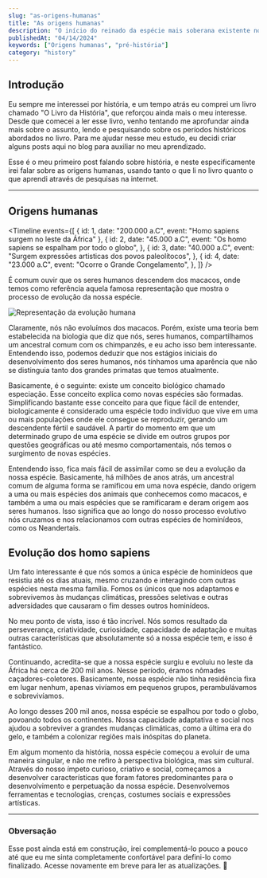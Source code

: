 ```yaml
---
slug: "as-origens-humanas"
title: "As origens humanas"
description: "O início do reinado da espécie mais soberana existente no planeta terra."
publishedAt: "04/14/2024"
keywords: ["Origens humanas", "pré-história"]
category: "history"
---
```


## Introdução

Eu sempre me interessei por história, e um tempo atrás eu comprei um livro chamado "O Livro da História", que reforçou ainda mais o meu interesse. Desde que comecei a ler esse livro, venho tentando me aprofundar ainda mais sobre o assunto, lendo e pesquisando sobre os períodos históricos abordados no livro. Para me ajudar nesse meu estudo, eu decidi criar alguns posts aqui no blog para auxiliar no meu aprendizado.

Esse é o meu primeiro post falando sobre história, e neste especificamente irei falar sobre as origens humanas, usando tanto o que li no livro quanto o que aprendi através de pesquisas na internet.

---

## Origens humanas

<Timeline
  events={[
    { id: 1, date: "200.000 a.C", event: "Homo sapiens surgem no leste da África" },
    {
      id: 2,
      date: "45.000 a.C",
      event: "Os homo sapiens se espalham por todo o globo",
    },
    {
      id: 3,
      date: "40.000 a.C",
      event: "Surgem expressões artisticas dos povos paleolítocos",
    },
    {
      id: 4,
      date: "23.000 a.C",
      event: "Ocorre o Grande Congelamento",
    },
  ]}
/>

É comum ouvir que os seres humanos descendem dos macacos, onde temos como referência aquela famosa representação que mostra o processo de evolução da nossa espécie.

<Image
  src="https://res.cloudinary.com/adstrito/image/upload/v1713135839/Site%20pessoal/Blog%20images/feuslalwrql9i0i6qvjs.jpg"
  alt="Representação da evolução humana"
  height={1300}
  width={865}
  thumbnailUrl="https://res.cloudinary.com/adstrito/image/upload/c_thumb,w_200,g_face/v1713135839/Site%20pessoal/Blog%20images/feuslalwrql9i0i6qvjs.jpg"
/>

Claramente, nós não evoluímos dos macacos. Porém, existe uma teoria bem estabelecida na biologia que diz que nós, seres humanos, compartilhamos um ancestral comum com os chimpanzés, e eu acho isso bem interessante. Entendendo isso, podemos deduzir que nos estágios iniciais do desenvolvimento dos seres humanos, nós tínhamos uma aparência que não se distinguia tanto dos grandes primatas que temos atualmente.

Basicamente, é o seguinte: existe um conceito biológico chamado especiação. Esse conceito explica como novas espécies são formadas. Simplificando bastante esse conceito para que fique fácil de entender, biologicamente é considerado uma espécie todo indivíduo que vive em uma ou mais populações onde ele consegue se reproduzir, gerando um descendente fértil e saudável. A partir do momento em que um determinado grupo de uma espécie se divide em outros grupos por questões geográficas ou até mesmo comportamentais, nós temos o surgimento de novas espécies.

Entendendo isso, fica mais fácil de assimilar como se deu a evolução da nossa espécie. Basicamente, há milhões de anos atrás, um ancestral comum de alguma forma se ramificou em uma nova espécie, dando origem a uma ou mais espécies dos animais que conhecemos como macacos, e também a uma ou mais espécies que se ramificaram e deram origem aos seres humanos. Isso significa que ao longo do nosso processo evolutivo nós cruzamos e nos relacionamos com outras espécies de hominídeos, como os Neandertais.

## Evolução dos homo sapiens

Um fato interessante é que nós somos a única espécie de hominídeos que resistiu até os dias atuais, mesmo cruzando e interagindo com outras espécies nesta mesma família. Fomos os únicos que nos adaptamos e sobrevivemos às mudanças climáticas, pressões seletivas e outras adversidades que causaram o fim desses outros hominídeos.

No meu ponto de vista, isso é tão incrível. Nós somos resultado da perseverança, criatividade, curiosidade, capacidade de adaptação e muitas outras características que absolutamente só a nossa espécie tem, e isso é fantástico.

Continuando, acredita-se que a nossa espécie surgiu e evoluiu no leste da África há cerca de 200 mil anos. Nesse período, éramos nômades caçadores-coletores. Basicamente, nossa espécie não tinha residência fixa em lugar nenhum, apenas vivíamos em pequenos grupos, perambulávamos e sobrevivíamos.

Ao longo desses 200 mil anos, nossa espécie se espalhou por todo o globo, povoando todos os continentes. Nossa capacidade adaptativa e social nos ajudou a sobreviver a grandes mudanças climáticas, como a última era do gelo, e também a colonizar regiões mais inóspitas do planeta.

Em algum momento da história, nossa espécie começou a evoluir de uma maneira singular, e não me refiro à perspectiva biológica, mas sim cultural. Através do nosso ímpeto curioso, criativo e social, começamos a desenvolver características que foram fatores predominantes para o desenvolvimento e perpetuação da nossa espécie. Desenvolvemos ferramentas e tecnologias, crenças, costumes sociais e expressões artísticas.

---

### Obversação

Esse post ainda está em construção, irei complementá-lo pouco a pouco até que eu me sinta completamente confortável para defini-lo como finalizado. Acesse novamente em breve para ler as atualizações. 🚀
